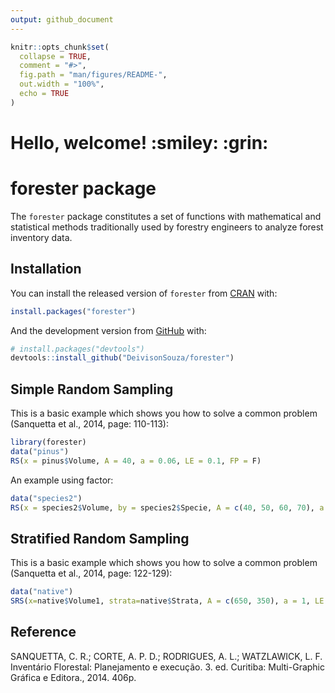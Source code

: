 ```yaml
---
output: github_document
---
```


<!-- README.md is generated from README.Rmd. Please edit that file -->

```r
knitr::opts_chunk$set(
  collapse = TRUE,
  comment = "#>",
  fig.path = "man/figures/README-",
  out.width = "100%",
  echo = TRUE
)
```

# Hello, welcome! :smiley: :grin:

# forester package

<!-- badges: start -->
<!-- badges: end -->

The `forester` package constitutes a set of functions with mathematical and statistical methods traditionally used by forestry engineers to analyze forest inventory data.

## Installation

You can install the released version of `forester` from [CRAN](https://CRAN.R-project.org) with:

``` r
install.packages("forester")
```

And the development version from [GitHub](https://github.com/) with:

``` r
# install.packages("devtools")
devtools::install_github("DeivisonSouza/forester")
```
## Simple Random Sampling

This is a basic example which shows you how to solve a common problem (Sanquetta et al., 2014, page: 110-113):

```r
library(forester)
data("pinus")
RS(x = pinus$Volume, A = 40, a = 0.06, LE = 0.1, FP = F)
```

An example using factor:

```r
data("species2")
RS(x = species2$Volume, by = species2$Specie, A = c(40, 50, 60, 70), a = c(0.06, 0.07, 0.05, 0.08), FP = F, DT = F)
```

## Stratified Random Sampling

This is a basic example which shows you how to solve a common problem (Sanquetta et al., 2014, page: 122-129):

```r
data("native")
SRS(x=native$Volume1, strata=native$Strata, A = c(650, 350), a = 1, LE = 0.1, SA = "PA", FP = FALSE, DT = FALSE, digits = 3)
```

## Reference

SANQUETTA, C. R.; CORTE, A. P. D.; RODRIGUES, A. L.; WATZLAWICK, L. F. Inventário Florestal: Planejamento e execução. 3. ed. Curitiba: Multi-Graphic Gráfica e Editora., 2014. 406p.
